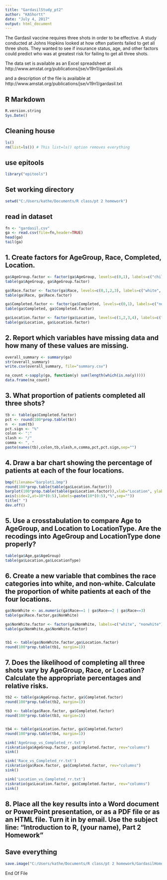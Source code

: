 ---
title: "GardasilStudy_pt2"
author: "KAShortt"
date: "July 4, 2017"
output: html_document
---

The Gardasil vaccine requires three shots in order to be effective. A study conducted at Johns Hopkins looked at how often patients failed to get all three shots. They wanted to see if insurance status, age, and other factors could predict who was at greatest risk for failing to get all three shots.

The data set is available as an Excel spreadsheet at http://www.amstat.org/publications/jse/v19n1/gardasil.xls

and a description of the file is available at http://www.amstat.org/publications/jse/v19n1/gardasil.txt

## R Markdown
```{r version-and-current-date}
R.version.string
Sys.Date()
```

## Cleaning house

```{r clean-house}
ls()
rm(list=ls()) # This list=ls() option removes everything
```

## use epitools
```{r libraries}
library("epitools")
```

## Set working directory

```{r set-working}
setwd("C:/Users/kathe/Documents/R class/pt 2 homework")
```

## read in dataset
```{r read in data}
fn <- "gardasil.csv"
ga <- read.csv(file=fn,header=TRUE)
head(ga)
tail(ga)
```

## 1. Create factors for AgeGroup, Race, Completed, Location.
```{r create factors}
ga$AgeGroup.factor <- factor(ga$AgeGroup, levels=c(0,1), labels=c("child", "adult"))
table(ga$AgeGroup, ga$AgeGroup.factor)

ga$Race.factor <- factor(ga$Race, levels=c(0,1,2,3), labels=c("white", "black", "hispanic", "other/unknown"))
table(ga$Race, ga$Race.factor)

ga$Completed.factor <- factor(ga$Completed, levels=c(0,1), labels=c("no", "yes"))
table(ga$Completed, ga$Completed.factor)

ga$Location.factor <- factor(ga$Location, levels=c(1,2,3,4), labels=c("Odenton", "White Marsh", "JHOC", "Bayview"))
table(ga$Location, ga$Location.factor)
```

## 2. Report which variables have missing data and how many of these values are missing.
```{r missing vlaues}
overall_summary <- summary(ga)
str(overall_summary)
write.csv(overall_summary, file="summary.csv")
```
```{r confirm no NAs}
na_count <-sapply(ga, function(y) sum(length(which(is.na(y)))))
data.frame(na_count)

```
## 3. What proportion of patients completed all three shots?
```{r proportion table}
tb <- table(ga$Completed.factor)
pct <- round(100*prop.table(tb))
n  <- sum(tb)
pct.sign <- "%"
colon <- ":"
slash <- "/"
comma <- ", "
paste(names(tb),colon,tb,slash,n,comma,pct,pct.sign,sep="")
```
## 4. Draw a bar chart showing the percentage of patients at each of the four locations.
```{r barplot}

bmp(filename="barplot1.bmp")
round(100*prop.table(table(ga$Location.factor)))
barplot(100*prop.table(table(ga$Location.factor)),xlab="Location", ylab="%",axes=FALSE)
axis(side=2,at=10*(0:5),labels=paste(10*(0:5),"%",sep=""))
title(" ")
dev.off()
```

## 5. Use a crosstabulation to compare Age to AgeGroup, and Location to LocationType. Are the recodings into AgeGroup and LocationType done properly?
```{r crosstabs}
table(ga$Age,ga$AgeGroup)
table(ga$Location,ga$LocationType)
```

## 6. Create a new variable that combines the race categories into white, and non-white. Calculate the proportion of white patients at each of the four locations.
```{r new race variable}
ga$NonWhite <- as.numeric(ga$Race==1 | ga$Race==2 | ga$Race==3)
table(ga$Race.factor,ga$NonWhite)

ga$NonWhite.factor <- factor(ga$NonWhite, labels=c("white", "nonwhite"))
table(ga$NonWhite,ga$NonWhite.factor)


tb1 <- table(ga$NonWhite.factor,ga$Location.factor)
round(100*prop.table(tb1, margin=1))
```

## 7. Does the likelihood of completing all three shots vary by AgeGroup, Race, or Location? Calculate the appropriate percentages and relative risks.

```{r percentages}
tb2 <- table(ga$AgeGroup.factor, ga$Completed.factor)
round(100*prop.table(tb2, margin=1))

tb3 <- table(ga$Race.factor, ga$Completed.factor)
round(100*prop.table(tb3, margin=1))


tb4 <- table(ga$Location.factor, ga$Completed.factor)
round(100*prop.table(tb4, margin=1))
```

```{r risk ratios}
sink('AgeGroup_vs_Completed_rr.txt')
riskratio(ga$AgeGroup.factor, ga$Completed.factor, rev="columns")
sink()

sink('Race_vs_Completed_rr.txt')
riskratio(ga$Race.factor, ga$Completed.factor, rev="columns")
sink()

sink('Location_vs_Completed_rr.txt')
riskratio(ga$Location.factor, ga$Completed.factor, rev="columns")
sink()
```


## 8. Place all the key results into a Word document or PowerPoint presentation, or as a PDF file or as an HTML file. Turn it in by email. Use the subject line: "Introduction to R, (your name), Part 2 Homework"

## Save everything
```{r}
save.image("C:/Users/kathe/Documents/R class/pt 2 homework/GardasilHomework.RData")
```

End Of File